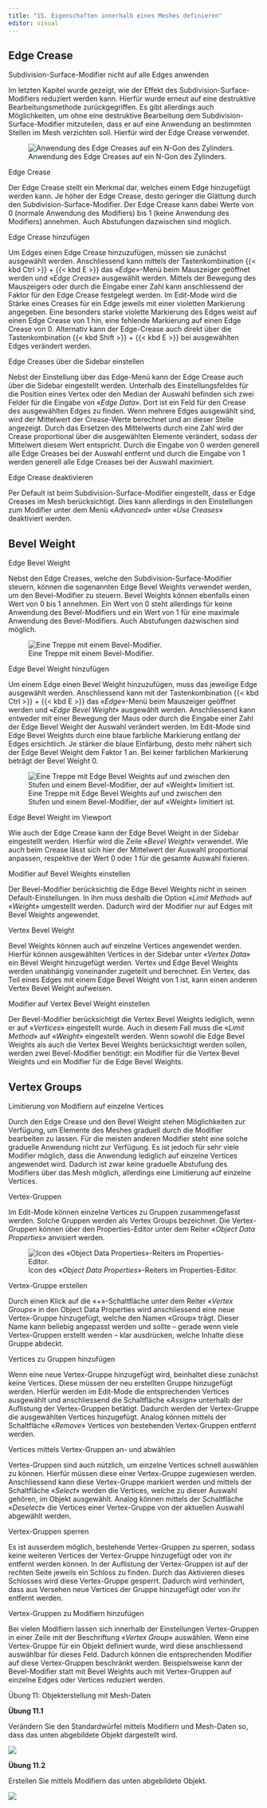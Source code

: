 ```yaml
---
title: "15. Eigenschaften innerhalb eines Meshes definieren"
editor: visual
---
```


## Edge Crease

::: column-margin
Subdivision-Surface-Modifier nicht auf alle Edges anwenden
:::

Im letzten Kapitel wurde gezeigt, wie der Effekt des Subdivision-Surface-Modifiers reduziert werden kann. Hierfür wurde erneut auf eine destruktive Bearbeitungsmethode zurückgegriffen. Es gibt allerdings auch Möglichkeiten, um ohne eine destruktive Bearbeitung dem Subdivision-Surface-Modifier mitzuteilen, dass er auf eine Anwendung an bestimmten Stellen im Mesh verzichten soll. Hierfür wird der Edge Crease verwendet.

![Anwendung des Edge Creases auf ein N-Gon des Zylinders.](Images/Chapter_15/15_1_Use_Edge_Creases_N_Gons.png){#fig-1_1 fig-align="left"}

::: column-margin
Edge Crease
:::

Der Edge Crease stellt ein Merkmal dar, welches einem Edge hinzugefügt werden kann. Je höher der Edge Crease, desto geringer die Glättung durch den Subdivision-Surface-Modifier. Der Edge Crease kann dabei Werte von 0 (normale Anwendung des Modifiers) bis 1 (keine Anwendung des Modifiers) annehmen. Auch Abstufungen dazwischen sind möglich.

::: column-margin
Edge Crease hinzufügen
:::

Um Edges einen Edge Crease hinzuzufügen, müssen sie zunächst ausgewählt werden. Anschliessend kann mittels der Tastenkombination {{< kbd Ctrl >}} + {{< kbd E >}} das «*Edge*»-Menü beim Mauszeiger geöffnet werden und «*Edge Crease*» ausgewählt werden. Mittels der Bewegung des Mauszeigers oder durch die Eingabe einer Zahl kann anschliessend der Faktor für den Edge Crease festgelegt werden. Im Edit-Mode wird die Stärke eines Creases für ein Edge jeweils mit einer violetten Markierung angegeben. Eine besonders starke violette Markierung des Edges weist auf einen Edge Crease von 1 hin, eine fehlende Markierung auf einen Edge Crease von 0. Alternativ kann der Edge-Crease auch direkt über die Tastenkombination {{< kbd Shift >}} + {{< kbd E >}} bei ausgewählten Edges verändert werden.

::: column-margin
Edge Creases über die Sidebar einstellen
:::

Nebst der Einstellung über das Edge-Menü kann der Edge Crease auch über die Sidebar eingestellt werden. Unterhalb des Einstellungsfeldes für die Position eines Vertex oder den Median der Auswahl befinden sich zwei Felder für die Eingabe von «*Edge Data*». Dort ist ein Feld für den Crease des ausgewählten Edges zu finden. Wenn mehrere Edges ausgewählt sind, wird der Mittelwert der Crease-Werte berechnet und an dieser Stelle angezeigt. Durch das Ersetzen des Mittelwerts durch eine Zahl wird der Crease proportional über die ausgewählten Elemente verändert, sodass der Mittelwert diesem Wert entspricht. Durch die Eingabe von 0 werden generell alle Edge Creases bei der Auswahl entfernt und durch die Eingabe von 1 werden generell alle Edge Creases bei der Auswahl maximiert.

::: column-margin
Edge Crease deaktivieren
:::

Per Default ist beim Subdivision-Surface-Modifier eingestellt, dass er Edge Creases im Mesh berücksichtigt. Dies kann allerdings in den Einstellungen zum Modifier unter dem Menü «*Advanced*» unter «*Use Creases*» deaktiviert werden.

## Bevel Weight

::: column-margin
Edge Bevel Weight
:::

Nebst den Edge Creases, welche den Subdivision-Surface-Modifier steuern, können die sogenannten Edge Bevel Weights verwendet werden, um den Bevel-Modifier zu steuern. Bevel Weights können ebenfalls einen Wert von 0 bis 1 annehmen. Ein Wert von 0 steht allerdings für keine Anwendung des Bevel-Modifiers und ein Wert von 1 für eine maximale Anwendung des Bevel-Modifiers. Auch Abstufungen dazwischen sind möglich.

![Eine Treppe mit einem Bevel-Modifier.](Images/Chapter_15/15_2_Stair_Bevel_Modifier.png){#fig-1_2 fig-align="left"}

::: column-margin
Edge Bevel Weight hinzufügen
:::

Um einem Edge einen Bevel Weight hinzuzufügen, muss das jeweilige Edge ausgewählt werden. Anschliessend kann mit der Tastenkombination {{< kbd Ctrl >}} + {{< kbd E >}} das «*Edge*»-Menü beim Mauszeiger geöffnet werden und «*Edge Bevel Weight*» ausgewählt werden. Anschliessend kann entweder mit einer Bewegung der Maus oder durch die Eingabe einer Zahl der Edge Bevel Weight der Auswahl verändert werden. Im Edit-Mode sind Edge Bevel Weights durch eine blaue farbliche Markierung entlang der Edges ersichtlich. Je stärker die blaue Einfärbung, desto mehr nähert sich der Edge Bevel Weight dem Faktor 1 an. Bei keiner farblichen Markierung beträgt der Bevel Weight 0.

![Eine Treppe mit Edge Bevel Weights auf und zwischen den Stufen und einem Bevel-Modifier, der auf «Weight» limitiert ist.](Images/Chapter_15/15_3_Stair_Edge_Bevel_Weights.png){#fig-1_3 fig-align="left"}

::: column-margin
Edge Bevel Weight im Viewport
:::

Wie auch der Edge Crease kann der Edge Bevel Weight in der Sidebar eingestellt werden. Hierfür wird die Zeile «*Bevel Weight*» verwendet. Wie auch beim Crease lässt sich hier der Mittelwert der Auswahl proportional anpassen, respektive der Wert 0 oder 1 für die gesamte Auswahl fixieren.

::: column-margin
Modifier auf Bevel Weights einstellen
:::

Der Bevel-Modifier berücksichtig die Edge Bevel Weights nicht in seinen Default-Einstellungen. In ihm muss deshalb die Option «*Limit Method*» auf «*Weigh*t» umgestellt werden. Dadurch wird der Modifier nur auf Edges mit Bevel Weights angewendet.

::: column-margin
Vertex Bevel Weight
:::

Bevel Weights können auch auf einzelne Vertices angewendet werden. Hierfür können ausgewählten Vertices in der Sidebar unter «*Vertex Data*» ein Bevel Weight hinzugefügt werden. Vertex und Edge Bevel Weights werden unabhängig voneinander zugeteilt und berechnet. Ein Vertex, das Teil eines Edges mit einem Edge Bevel Weight von 1 ist, kann einen anderen Vertex Bevel Weight aufweisen.

::: column-margin
Modifier auf Vertex Bevel Weight einstellen
:::

Der Bevel-Modifier berücksichtigt die Vertex Bevel Weights lediglich, wenn er auf «*Vertices*» eingestellt wurde. Auch in diesem Fall muss die «*Limit Method*» auf «*Weight*» eingestellt werden. Wenn sowohl die Edge Bevel Weights als auch die Vertex Bevel Weights berücksichtigt werden sollen, werden zwei Bevel-Modifier benötigt: ein Modifier für die Vertex Bevel Weights und ein Modifier für die Edge Bevel Weights.

## Vertex Groups

::: column-margin
Limitierung von Modifiern auf einzelne Vertices
:::

Durch den Edge Crease und den Bevel Weight stehen Möglichkeiten zur Verfügung, um Elemente des Meshes graduell durch die Modifier bearbeiten zu lassen. Für die meisten anderen Modifier steht eine solche graduelle Anwendung nicht zur Verfügung. Es ist jedoch für sehr viele Modifier möglich, dass die Anwendung lediglich auf einzelne Vertices angewendet wird. Dadurch ist zwar keine graduelle Abstufung des Modifiers über das Mesh möglich, allerdings eine Limitierung auf einzelne Vertices.

::: column-margin
Vertex-Gruppen
:::

Im Edit-Mode können einzelne Vertices zu Gruppen zusammengefasst werden. Solche Gruppen werden als Vertex Groups bezeichnet. Die Vertex-Gruppen können über den Properties-Editor unter dem Reiter «*Object Data Properties*» anvisiert werden.

![Icon des «*Object Data Properties*»-Reiters im Properties-Editor.](Images/Chapter_15/15_4_Icon_Vertex_Group.png){#fig-1_4 fig-align="left"}

::: column-margin
Vertex-Gruppe erstellen
:::

Durch einen Klick auf die «+»-Schaltfläche unter dem Reiter «*Vertex Groups*» in den Object Data Properties wird anschliessend eine neue Vertex-Gruppe hinzugefügt, welche den Namen «Group» trägt. Dieser Name kann beliebig angepasst werden und sollte – gerade wenn viele Vertex-Gruppen erstellt werden – klar ausdrücken, welche Inhalte diese Gruppe abdeckt.

::: column-margin
Vertices zu Gruppen hinzufügen
:::

Wenn eine neue Vertex-Gruppe hinzugefügt wird, beinhaltet diese zunächst keine Vertices. Diese müssen der neu erstellten Gruppe hinzugefügt werden. Hierfür werden im Edit-Mode die entsprechenden Vertices ausgewählt und anschliessend die Schaltfläche «*Assign*» unterhalb der Auflistung der Vertex-Gruppen betätigt. Dadurch werden der Vertex-Gruppe die ausgewählten Vertices hinzugefügt. Analog können mittels der Schaltfläche «*Remove*» Vertices von bestehenden Vertex-Gruppen entfernt werden.

::: column-margin
Vertices mittels Vertex-Gruppen an- und abwählen
:::

Vertex-Gruppen sind auch nützlich, um einzelne Vertices schnell auswählen zu können. Hierfür müssen diese einer Vertex-Gruppe zugewiesen werden. Anschliessend kann diese Vertex-Gruppe markiert werden und mittels der Schaltfläche «*Select*» werden die Vertices, welche zu dieser Auswahl gehören, im Objekt ausgewählt. Analog können mittels der Schaltfläche «*Deselect*» die Vertices einer Vertex-Gruppe von der aktuellen Auswahl abgewählt werden.

::: column-margin
Vertex-Gruppen sperren
:::

Es ist ausserdem möglich, bestehende Vertex-Gruppen zu sperren, sodass keine weiteren Vertices der Vertex-Gruppe hinzugefügt oder von ihr entfernt werden können. In der Auflistung der Vertex-Gruppen ist auf der rechten Seite jeweils ein Schloss zu finden. Durch das Aktivieren dieses Schlosses wird diese Vertex-Gruppe gesperrt. Dadurch wird verhindert, dass aus Versehen neue Vertices der Gruppe hinzugefügt oder von ihr entfernt werden.

::: column-margin
Vertex-Gruppen zu Modifiern hinzufügen
:::

Bei vielen Modifiern lassen sich innerhalb der Einstellungen Vertex-Gruppen in einer Zeile mit der Beschriftung «*Vertex Group*» auswählen. Wenn eine Vertex-Gruppe für ein Objekt definiert wurde, wird diese anschliessend auswählbar für dieses Feld. Dadurch können die entsprechenden Modifier auf diese Vertex-Gruppen beschränkt werden. Beispielsweise kann der Bevel-Modifier statt mit Bevel Weights auch mit Vertex-Gruppen auf einzelne Edges oder Vertices reduziert werden.

:::::: exercisebox
:::: exercisebox-header
::: exercisebox-icon
:::

Übung 11: Objekterstellung mit Mesh-Daten
::::

::: exercisebox-body
**Übung 11.1**

Verändern Sie den Standardwürfel mittels Modifiern und Mesh-Daten so, dass das unten abgebildete Objekt dargestellt wird.

![](Images/Chapter_15/Exercise_11_1.png){fig-align="right"}

**Übung 11.2**

Erstellen Sie mittels Modifiern das unten abgebildete Objekt.

![](Images/Chapter_15/Exercise_11_2.png){fig-align="right"}
:::
::::::
